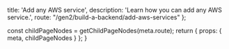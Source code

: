 
  title: 'Add any AWS service',
  description: 'Learn how you can add any AWS service.',
  route: "/gen2/build-a-backend/add-aws-services"
};

  const childPageNodes = getChildPageNodes(meta.route);
  return {
    props: {
      meta,
      childPageNodes
    }
  };
}

<Overview childPageNodes={props.childPageNodes} />
